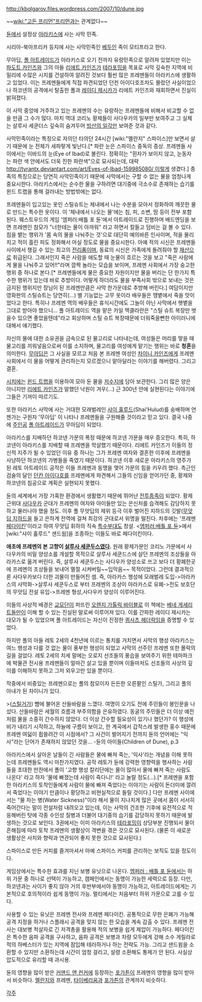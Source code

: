 http://kbolgarov.files.wordpress.com/2007/10/dune.jpg

~~[[wiki:"고든 프리먼"프리먼]]과는 관계없다~~

[[듄]]에서 설정상 [[아라키스]]에 사는 사막 민족.

시리아-북아프리카 등지에 사는 사막민족인 [[베두인]] 족이 모티프라고 한다.

무아딥, [[폴 아트레이드]]가 아라키스로 오기 전까지 유랑민족으로 알려져 있었지만 이는 [[파도트 카인즈]]와 그의 아들 [[리에트 카인즈]]가 [[테라포밍]]을 목표로 사막 깊숙한 지역에 비밀리에 수많은 시치를 건설하여 알려진 것보다 훨씬 많은 프레멘들이 아라키스에 생활하고 있었다. 이는 프레멘들에게 직접 파견되었던 던컨 아이다호조차도 몰랐던 사실이었으나 하코넨의 공격에서 탈출한 폴과 [[레이디 제시카]]가 리에트 카인즈와 재회하면서 진실이 밝혀졌다.

이 사막 중앙에 거주하고 있는 프레멘의 수는 유랑하는 프레멘들에 비해서 비교할 수 없을 만큼 그 수가 많다. 마치 역대 코리노 황제들이 사다우카의 일부만 보여주고 그 실체는 살루사 세쿤더스 깊숙히 숨겨두어 [[빙산의 일각]]만 보여준 것과 같다.

사막민족이라는 특징으로 자의던 타의던 24시간 [wiki:"멜란지" 스파이스]만 보면서 살기 때문에 눈 전체가 새파랗게 빛난다.[* 파란 눈은 스파이스 중독의 증상. 프레멘들 사이에서는 이바드의 눈(Eye of Ibad)로 불린다. 정확히는 "흰자가 보이지 않고, 눈동자는 파란 색 안에서도 더욱 진한 파란색"으로 묘사되는데, 대략 [[http://tyrantx.deviantart.com/art/Eyes-of-Ibad-159985080/ 이렇게]] 생겼다.] 종족의 특징으로는 당연히 사막민족이기 때문에 사막에서는 구할 수 없는 물을 엄청나게 중요시한다. 아라키스에서는 순수한 물을 구하려면 대기중에 극소수로 존재하는 습기를 윈드 트랩을 통해 걸러내는 방법밖에는 없다.

프레멘들이 입고있는 옷인 스틸슈트는 체내에서 나는 수분을 모아서 정화하여 깨끗한 물로 만드는 특수한 옷이다. 이 '체내에서 나오는 물'에는 침, 피, 소변, 땀 등이 전부 포함된다. 웨스트우드의 게임 '엠퍼러:배틀 포 듄'에서 아트레이드로 진행하며 배드엔딩을 보면 프레멘인 참모가 "너한테는 물이 아까워" 라고 하면서 칼들고 덤비는 걸 볼 수 있다. 침을 뱉는 행위가 '몸 속의 물을 나눠주는 것'으로 대단히 예의바른 인사이며, 적을 물리치고 적이 흘린 피도 정화해서 마실 정도로 물을 중요시한다. 아예 적의 시신은 프레멘들 사이에서 챙길 수 있는 최고의 [[전리품]]이며, 동료의 시신은 가족에게 돌려줘야 할 [[재산]]으로 취급된다. 그래서인지 죽은 사람을 애도할 때 눈물이 흐르는 것을 보고 "죽은 사람에게 물을 나눠주고 있어!!"라며 깜짝 놀라는 모습을 보이며, 프레멘 사회에서 가장 숭고한 행위 중 하나로 본다.[* 프레멘들에게 물은 중요한 자원이지만 물을 버리는 단 한가지 특수한 행위가 있는데 바로 추방이다. 어떻게 하더라도 물을 부족사회 밖으로 보내는 것은 금지된 행위지만 장님이 된 프레멘만큼은 사막 한가운데로 추방해 버린다.]  여담이지만 영화판의 스틸슈트는 당연히(...) 별 기능없는 고무 옷이라 배우들은 땡볕에서 죽을 맛이었다고 한다.  특히나 프레멘 역의 배우들은 휴식시간에도 그늘이 아닌 사막에서 햇볕을 그대로 받아야 했으니... 폴 아트레이드 역을 맡은 카일 맥클라란은 "스틸 슈트 복장만 벗을수 있으면 좋았을텐데"라고 회상하며 스틸 슈트 복장때문에 더워죽을뻔한 아이러니에 대해서 얘기했다.

자신의 물에 대한 소유권을 금속으로 된 물고리로 나타내는데, 여성들은 머리를 땋을 때 물고리를 끼워넣음으로써 이를 소지하며, 물고리를 여성에게 맡기는 행위는 바로 '''청혼'''을 의미한다. [[무아딥]]은 그 사실을 모르고 처음 본 프레멘 여성인 [[차이니 카인즈]]에게 프레멘 사회에서 이 물을 어떻게 관리하는지 모르겠으니 맡아달라는 이야기를 해버렸다. 그리고 결혼.

[[시치]]에는 [[윈드 트랩]]을 이용하여 모아 둔 물을 [[저수지]]에 담아 보관한다. 그리 많은 양은 아니지만 [[리에트 카인즈]]가 말했던 낙원이 겨우(...) 근 300년 안에 실현된다는 이야기에 그들은 기꺼이 따르기도.

또한 아라키스 사막에 사는 거대한 모래벌레인 [[샤이 훌루드]](Shai'Hulud)를 숭배하며 언젠가는 구원자 '무아딥' 이 나타나 프레멘들을 구원해줄 것이라고 믿고 있다. 결국 나중에 [[주인공]] [[폴 아트레이드]]가 무아딥이 되었다.

아라키스를 지배하던 하코넨 가문의 폭정 때문에 하코넨 가문을 매우 증오한다. 특히, 하코넨이 아라키스를 지배할 때 프레멘을 학살했기 때문이다. 리에트 카인즈가 이들의 정신적 지주가 될 수 있었던 이유 중 하나는 그가 프레멘 여자와 결혼한 이후에 프레멘을 사냥하던 하코넨의 가병들을 죽였기 때문이다. 하코넨 이후 새로운 아라키스의 영주가 된 레토 아트레이드 공작은 이들 프레멘과 동맹을 맺어 가문의 힘을 키우려 했다. 측근인 검술의 달인 [[던칸 아이다호]]를 프레멘에게 파견해서 그들의 신임을 얻어가던 중, 황제와 하코넨의 침공으로 계획은 실현되지 못했다.

듄의 세계에서 가장 가혹한 환경에서 생활했기 때문에 뛰어난 [[전투종족]]이 되었다. 황제 근위대 [[사다우카]] 군대가 프레멘의 여자와 아이들만 있는 은신처를 습격해도 감당하지 못하고 물러나야 했을 정도. 이후 폴 무앗딥의 제위 등극 이후 벌어진 지하드의 깃발([[무앗딥 지하드]]을 들고 은하계 전역에 걸쳐 최강의 군대로서 위명을 떨친다. 차후에는 '프레멘 [[페다이킨]]'이라고 하여 무앗딥 휘하의 직속 [[특수부대]]도 창설. <[[엠퍼러:배틀 포 듄]]>에서 [wiki:"샤이 훌루드" 샌드웜]을 조종하는 이들도 바로 페다이킨이다.

'''애초에 프레멘의 본 고향이 [[살루사 세쿤두스]]였다.''' 원래 황제가문인 코리노 가문에서 사다우카의 비밀 양성소를 개설할 목적으로 살루사 세쿤드스에 살던 프레멘의 조상들을 아라카스로 옮겨 버린다. 즉, 살루사 세쿤두스는 사다우카 양성소로 쓰고 보다 더 황폐한곳에 프레멘의 조상들을 보내어 멸절 시켜버릴~~입막음~~ 목적이었다. 그런데 결과적으론 사다우카보다 더한 괴물이 만들어진 셈. 즉, 아라카스 행성에 모래벌레 도입->아라카스의 사막화->살루사 세쿤두스로 부터 프레멘의 조상이 아라카스로 유폐->전도 보호단의 무앗딥 전설 유입->프레멘 형성,사다우카 양성이 이루어진다.

이들의 사상적 배경은 [[교모단]]이 퍼뜨린 [[오렌지 가톨릭 바이블]]로 이 책에는 [[베네 게세리트]]들만이 이해 할 수 있는 진실된 말로써 이루어져 있다. 이를 간파한 레이디 제시카는 대모가 될 수 있었으며 폴 아트레이드는 자신이 진정한 [[퀴사츠 헤더락]]임을 증명할 수 있었다.

하지만 폴의 아들 레토 2세의 4천년에 이르는 통치를 거치면서 사막의 행성 아라키스는 여느 행성과 다를 것 없는 물이 풍부한 행성이 되었고 사막의 선주민 프레멘 또한 몰락의 길을 걸었다. 레토 2세의 치세 말에는 오로지 선조들의 풍습을 보여주기 위한 테마파크에 박물관 전시용 프레멘들이 얼마간 살고 있을 뿐이며 이들마저도 선조들의 사상의 깊이를 이해하지 못하고 그저 외우고만 있을 뿐이다.

작중에서 비중있는 프레멘으로는 폴의 참모이자 든든한 오른팔인 스틸가, 그리고 폴의 아내가 된 차이니가 있다.

>([[스틸거]]가) 뺨에 불어온 산들바람을 느꼈다. 여명이 오기도 전에 주민들이 봉인문을 나섰다. 산들바람은 세월의 흐름과 부주의함을 은유하였다. 동굴의 주민들은 더 이상 예전처럼 물을 소중히 간수하지 않았다. 더 이상 간수할 필요성이 있기나 했던가? 이 행성에 비가 내리기 시작하고, 하늘에 구름이 보이고, 한 계곡에서 갑작스레 발생한 홍수 때문에 프레멘 여덟이 휩쓸려간 이 시점에서? 그 사건이 벌어지기 전까지 듄의 언어에는 "익사"라는 단어가 존재하지 않았던 것을...
-듄의 아이들(Children of Dune), p.3

아라키스에서 살아온 날들이 긴 사람들은 물에 빠져 죽는, '익사'라는 개념을 이해 못하는데 프레멘들도 역시 마찬가지였다. 공작 레토가 듄에 강력한 영향력을 행사하는 사람들을 초대한 만찬에서 폴이 '고향 행성 칼리단에는 물이 많아서 물에 빠져 죽는 사람도 나온다' 라고 하자 '물에 빠졌는데 사람이 죽다니!' 라고 놀랄 정도(...).[* 프레멘을 포함한 아라키스의 토착인들에게 사람이 물에 빠져 죽었다는 이야기는 사람이 돈더미에 깔려서 죽었다는 이야기 만큼이나 황당하고 비현실적으로 들릴 것이다.] 다만 프레멘 사이에서는 "물 차는 병(Water Sickness)"이라 해서 물이 지나치게 많은 곳에서 몸이 서서히 죽어간다는 말이 전설처럼 내려오고 있는데, 이는 사막의 건조한 기후에 유전적으로 적응해버린 탓에 각종 수인성 질병과 더불어 대기중의 습기를 감당하지 못하기 때문에 발생하는 것으로 보인다. 3권에서는 이미 아라키스의 [[테라포밍]]이 상당부분 진행되서 물이 흔해짐에 따라 토착 프레멘의 생활상이 격변을 겪은 것으로 묘사된다. (물론 이 새로운 생활상은 사치와 향락과 연관되어 좋지 못한 것으로 묘사된다.)

스파이스로 만든 커피를 즐겨마셔서 아예 스파이스 커피를 관리하는 보직도 있을 정도이다.


게임상에서는 특수한 효과를 지닌 보병 유닛으로 나온다. [[엠퍼러 : 배틀 포 듄]]에서는 하위 가문 중 하나로 선택이 가능하고, 캠페인에서는 동맹이 가능한 세력으로 등장. 다만, 하코넨과는 사이가 좋지 않아 거의 후반부에서야 동맹이 가능하고, 아트레이드에게는 기본적으로 호의적이라 쉽게 동맹이 가능. 멀티에서는 처음부터 하위 가문으로 고를 수 있다.

사용할 수 있는 유닛은 프레멘 전사와 프레멘 페다이킨. 공통적으로 무한 은폐가 가능해 공격 지정을 하거나 스플래시 공격을 맞지 않는 한 모습을 계속 감출 수 있다. 프레멘 전사는 대보병 척살자로 긴 저격총을 활용해 적의 보병을 쉽게 제압이 가능하다. 페다이킨은 특수한 음파 공격을 구사하고, 음파 공격은 보병과 차량 모두에게 강해 소수 게릴라로 적의 하베스터가 있는 지역에 잠입해 테러하거나 하는 전략도 가능. 그리고 샌드윔을 소환할 수 있지만 소환하는데 시간이 엄청 걸리고, 설령 소환해도 통제가 안 된다. 사실상 압도적으로 유리할 때 과시용.

듄의 영향을 많이 받은 [[커맨드 앤 컨커]]에 등장하는 [[포가튼]]이 프레멘의 영향을 많이 받아서 비슷하다. [[멜란지]]와 프레멘, [[타이베리움]]과 [[포가튼]]의 관계까지 비슷하다. 

[[각주]]
